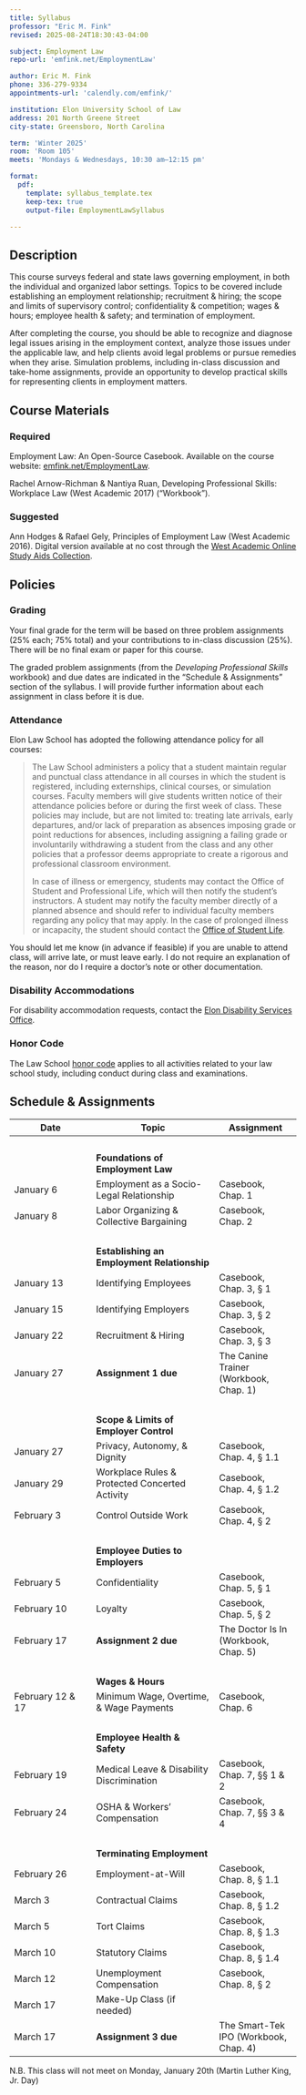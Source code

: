 ```yaml
---
title: Syllabus
professor: "Eric M. Fink"
revised: 2025-08-24T18:30:43-04:00

subject: Employment Law
repo-url: 'emfink.net/EmploymentLaw'

author: Eric M. Fink
phone: 336-279-9334
appointments-url: 'calendly.com/emfink/'

institution: Elon University School of Law
address: 201 North Greene Street
city-state: Greensboro, North Carolina

term: 'Winter 2025'
room: 'Room 105'
meets: 'Mondays & Wednesdays, 10:30 am–12:15 pm'

format:
  pdf:
    template: syllabus_template.tex
    keep-tex: true
    output-file: EmploymentLawSyllabus

---
```


## Description {.unnumbered}

This course surveys federal and state laws governing employment, in both the individual and organized labor settings. Topics to be covered include establishing an employment relationship; recruitment & hiring; the scope and limits of supervisory control; confidentiality & competition; wages & hours; employee health & safety; and termination of employment. 

After completing the course, you should be able to recognize and diagnose legal issues arising in the employment context, analyze those issues under the applicable law, and help clients avoid legal problems or pursue remedies when they arise. Simulation problems, including in-class discussion and take-home assignments, provide an opportunity to develop practical skills for representing clients in employment matters.

## Course Materials {.unnumbered}

### Required

Employment Law: An Open-Source Casebook. Available on the course website: [emfink.net/EmploymentLaw](http://www.emfink.net/EmploymentLaw).  

Rachel Arnow-Richman & Nantiya Ruan, Developing Professional Skills: Workplace Law (West Academic 2017) ("Workbook"). 

### Suggested

Ann Hodges & Rafael Gely, Principles of Employment Law (West Academic 2016). Digital version available at no cost through the [West Academic Online Study Aids Collection](https://subscription.westacademic.com/).

## Policies {.unnumbered}

### Grading

Your final grade for the term will be based on three problem assignments (25% each; 75% total) and your contributions to in-class discussion (25%). There will be no final exam or paper for this course.

The graded problem assignments (from the _Developing Professional Skills_ workbook) and due dates are indicated in the "Schedule & Assignments" section of the syllabus. I will provide further information about each assignment in class before it is due. 

### Attendance

Elon Law School has adopted the following attendance policy for all courses:

> The Law School administers a policy that a student maintain regular and punctual class attendance in all courses in which the student is registered, including externships, clinical courses, or simulation courses. Faculty members will give students written notice of their attendance policies before or during the first week of class. These policies may include, but are not limited to: treating late arrivals, early departures, and/or lack of preparation as absences  imposing grade or point reductions for absences, including assigning a failing grade or involuntarily withdrawing a student from the class  and any other policies that a professor deems appropriate to create a rigorous and professional classroom environment.
>  
> In case of illness or emergency, students may contact the Office of Student and Professional Life, which will then notify the student’s instructors. A student may notify the faculty member directly of a planned absence and should refer to individual faculty members regarding any policy that may apply. In the case of prolonged illness or incapacity, the student should contact the [Office of Student Life](https://www.elon.edu/u/law/students/).

You should let me know (in advance if feasible) if you are unable to attend class, will arrive late, or must leave early. I do not require an explanation of the reason, nor do I require a doctor's note or other documentation.

### Disability Accommodations

For disability accommodation requests, contact the [Elon Disability Services Office](https://www.elon.edu/u/academics/koenigsberger-learning-center/disabilities-resources/homepage/graduate-student-resources/).

### Honor Code

The Law School [honor code](https://www.elon.edu/u/law/students/honor-code/) applies to all activities related to your law school study, including conduct during class and examinations.

## Schedule & Assignments {.unnumbered}

 **Date** | **Topic**  | **Assignment**
--|---|--
 &nbsp; | &nbsp; | &nbsp;
 &nbsp; | **Foundations of Employment Law** | &nbsp;
 January 6 | Employment as a Socio-Legal Relationship | Casebook, Chap. 1
 January 8 | Labor Organizing & Collective Bargaining | Casebook, Chap. 2
 &nbsp; |  &nbsp; |  &nbsp;
 &nbsp; | **Establishing an Employment Relationship** | &nbsp;
 January 13 | Identifying Employees | Casebook, Chap. 3, § 1 
 January 15 | Identifying Employers | Casebook, Chap. 3, § 2 
 January 22  | Recruitment & Hiring |  Casebook, Chap. 3, § 3
 January 27 | **Assignment 1 due** | The Canine Trainer (Workbook, Chap. 1)
 &nbsp; |  &nbsp; |  &nbsp;
 &nbsp; | **Scope & Limits of Employer Control** | &nbsp;
 January 27 | Privacy, Autonomy, & Dignity  | Casebook, Chap. 4, § 1.1
 January 29 | Workplace Rules & Protected Concerted Activity | Casebook, Chap. 4, § 1.2
 February 3 | Control Outside Work | Casebook, Chap. 4, § 2
 &nbsp; |  &nbsp; |  &nbsp;
 &nbsp; | **Employee Duties to Employers** | &nbsp;
 February 5 | Confidentiality | Casebook, Chap. 5, § 1
 February 10 | Loyalty | Casebook, Chap. 5, § 2
 February 17 | **Assignment 2 due** | The Doctor Is In (Workbook, Chap. 5)
 &nbsp; |  &nbsp; |  &nbsp;
 &nbsp; | **Wages & Hours** | &nbsp;
 February 12 & 17 | Minimum Wage, Overtime, & Wage Payments | Casebook, Chap. 6
 &nbsp; |  &nbsp; |  &nbsp;
 &nbsp; | **Employee Health & Safety** | &nbsp;
 February 19 | Medical Leave & Disability Discrimination | Casebook, Chap. 7, §§ 1 & 2
 February 24 | OSHA & Workers' Compensation | Casebook, Chap. 7, §§ 3 & 4
 &nbsp; |  &nbsp; |  &nbsp;
 &nbsp; | **Terminating Employment** | &nbsp;
 February 26 | Employment-at-Will | Casebook, Chap. 8, § 1.1
 March 3 | Contractual Claims | Casebook, Chap. 8, § 1.2
 March 5 | Tort Claims | Casebook, Chap. 8, § 1.3
 March 10 | Statutory Claims | Casebook, Chap. 8, § 1.4
 March 12  | Unemployment Compensation | Casebook, Chap. 8, § 2
 March 17 | Make-Up Class (if needed) | &nbsp;
 March 17 | **Assignment 3 due** | The Smart-Tek IPO (Workbook, Chap. 4)

 N.B. This class will not meet on Monday, January 20th (Martin Luther King, Jr. Day)
